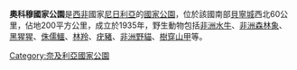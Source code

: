 {{Infobox protected area
| name = 奧科穆國家公園
| alt_name =
| iucn_category = II
| photo = 
| photo_alt = 
| photo_caption = 
| photo_width = 
| map = Nigeria
| map_alt = 
| map_caption = 
| map_width = 
| location =  {{flag|Nigeria}}
| nearest_city = 
| lat_d = 6
| lat_m = 20
| lat_s = 0
| lat_NS = N
| long_d = 5
| long_m = 16
| long_s = 0
| long_EW = E
| coords =
| coords_ref =
| region = 
| area = 200平方公里
| established = 1935年
| visitation_num = 
| visitation_year = 
| governing_body = 
| world_heritage_site = 
| url = 
}}

'''奧科穆國家公園'''是[[西非|西非]]國家[[尼日利亞|尼日利亞]]的[[國家公園|國家公園]]，位於該國南部[[貝寧城|貝寧城]]西北60公里，佔地200平方公里，成立於1935年，野生動物包括[[非洲水牛|非洲水牛]]、[[非洲森林象|非洲森林象]]、[[黑猩猩|黑猩猩]]、[[侏儒鱷|侏儒鱷]]、[[林羚|林羚]]、[[疣豬|疣豬]]、[[非洲野貓|非洲野貓]]、[[樹穿山甲|樹穿山甲]]等。

{{Nigeria-stub}}

[[Category:奈及利亞國家公園|Category:奈及利亞國家公園]]